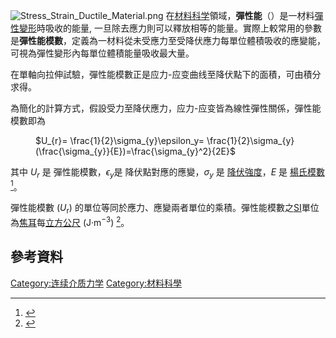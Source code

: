 {{expand|time=2016-02-09T15:07:39+00:00}}
{{refimprove|time=2016-02-09T15:07:39+00:00}}
[[File:Stress_Strain_Ductile_Material.png|thumb]]
在[[材料科学|材料科学]]領域，'''彈性能'''（{{lang-en|resilience}}）是一材料[[形變|彈性變形]]時吸收的能量, 一旦除去應力則可以釋放相等的能量。實際上較常用的參數是'''彈性能模數'''，定義為一材料從未受應力至受降伏應力每單位體積吸收的應變能，可視為彈性變形內每單位體積能量吸收最大量。

在單軸向拉伸試驗，彈性能模數正是应力-应变曲线至降伏點下的面積，可由積分求得。
</div><div>為簡化的計算方式，假設受力至降伏應力，应力-应变皆為線性彈性關係，彈性能模數即為</div>
: <math> U_{r}= \frac{1}{2}\sigma_{y}\epsilon_y= \frac{1}{2}\sigma_{y}(\frac{\sigma_{y}}{E})=\frac{\sigma_{y}^2}{2E}</math>
其中 <math>U_r</math> 是 彈性能模數，<math>\epsilon_y </math>是 降伏點對應的應變，<math>\sigma_y</math> 是 [[屈服|降伏強度]]，<span><math>E</math></span> 是 [[楊氏模數|楊氏模數]]<ref>{{Cite book|title = Elements of Metallurgy and Engineering Alloys|url = https://archive.org/details/elementsmetallur00fcam|first = Flake C.|last = Campbell|year = 2008|publisher = ASM International|isbn = 9780871708670|page = [https://archive.org/details/elementsmetallur00fcam/page/n208 206]}}</ref>。

彈性能模數 (''U''<sub>r</sub>) 的單位等同於應力、應變兩者單位的乘積。彈性能模數之[[国际单位制|SI]]單位為[[焦耳|焦耳]]每[[立方公尺|立方公尺]] (J·m<sup>−3</sup>) <ref>{{Cite journal|author = O.Balkan and H.Demirer|title = Polym. Compos.|volume = 31|page = 1285|year = 2010|ISSN = 1548-0569}}</ref>。

== 參考資料 ==
{{Reflist|colwidth = 70em}}
[[Category:连续介质力学|Category:连续介质力学]]
[[Category:材料科學|Category:材料科學]]